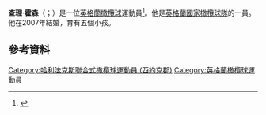 '''查理·霍森'''（{{lang-en|Charlie Hodgson}}；{{bd|1980年|11月12日}}）是一位[[英格蘭|英格蘭]][[橄欖球|橄欖球]]運動員<ref>{{cite web |url=http://www.espnscrum.com/premiership-2010-11/rugby/story/123923.html |title=Two Tests in the same day, the longest tour, England No.10s and South Africa's Highveld record |first=John |last=Griffiths |publisher=scrum.com |date=27 September 2010 |accessdate=7 December 2010 |archive-date=2012-10-20 |archive-url=https://web.archive.org/web/20121020161503/http://www.espnscrum.com/premiership-2010-11/rugby/story/123923.html |dead-url=no }}</ref>。他是[[英格蘭國家橄欖球隊|英格蘭國家橄欖球隊]]的一員。他在2007年結婚，育有五個小孩。

==參考資料==
{{Reflist}}

{{DEFAULTSORT:Hodgson, Charlie}}
[[Category:哈利法克斯聯合式橄欖球運動員_(西約克郡)|Category:哈利法克斯聯合式橄欖球運動員 (西約克郡)]]
[[Category:英格蘭橄欖球運動員|Category:英格蘭橄欖球運動員]]